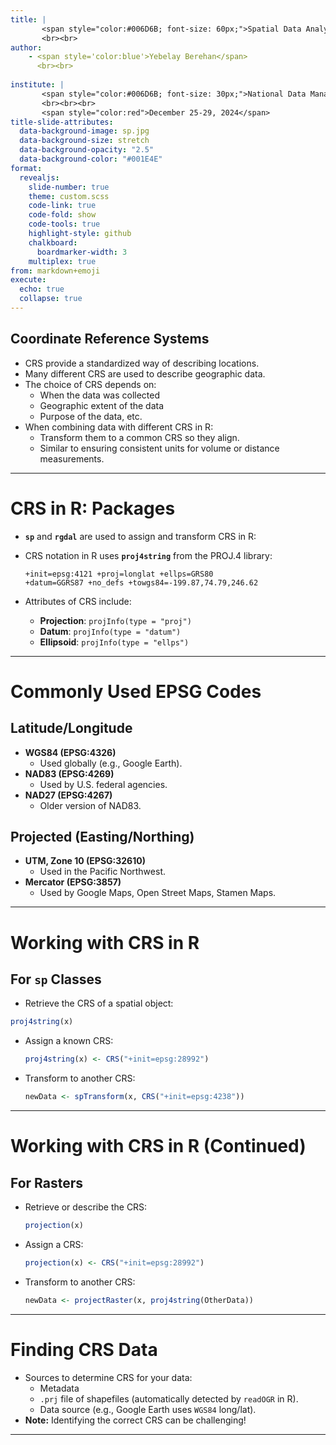 ```yaml
---
title: |
       <span style="color:#006D6B; font-size: 60px;">Spatial Data Analysis Training</span>
       <br><br>
author: 
    - <span style='color:blue'>Yebelay Berehan</span>
      <br><br>
       
institute: |
       <span style="color:#006D6B; font-size: 30px;">National Data Management Center for Health at EPHI and AAU Department of Statistics</span>
       <br><br><br>
       <span style="color:red">December 25-29, 2024</span>
title-slide-attributes:
  data-background-image: sp.jpg
  data-background-size: stretch
  data-background-opacity: "2.5"
  data-background-color: "#001E4E"
format: 
  revealjs:
    slide-number: true
    theme: custom.scss
    code-link: true
    code-fold: show
    code-tools: true
    highlight-style: github
    chalkboard: 
      boardmarker-width: 3
    multiplex: true
from: markdown+emoji
execute:
  echo: true
  collapse: true
---
```



## Coordinate Reference Systems

- CRS provide a standardized way of describing locations.
- Many different CRS are used to describe geographic data.
- The choice of CRS depends on:
  - When the data was collected
  - Geographic extent of the data
  - Purpose of the data, etc.

- When combining data with different CRS in R:
  - Transform them to a common CRS so they align.
  - Similar to ensuring consistent units for volume or distance measurements.

---

# CRS in R: Packages

- **`sp`** and **`rgdal`** are used to assign and transform CRS in R:
  

- CRS notation in R uses **`proj4string`** from the PROJ.4 library:
  ```
  +init=epsg:4121 +proj=longlat +ellps=GRS80 
  +datum=GGRS87 +no_defs +towgs84=-199.87,74.79,246.62
  ```

- Attributes of CRS include:
  - **Projection**: `projInfo(type = "proj")`
  - **Datum**: `projInfo(type = "datum")`
  - **Ellipsoid**: `projInfo(type = "ellps")`

---

# Commonly Used EPSG Codes

## Latitude/Longitude
- **WGS84 (EPSG:4326)**
  - Used globally (e.g., Google Earth).
- **NAD83 (EPSG:4269)**
  - Used by U.S. federal agencies.
- **NAD27 (EPSG:4267)**
  - Older version of NAD83.

## Projected (Easting/Northing)

- **UTM, Zone 10 (EPSG:32610)**
  - Used in the Pacific Northwest.
- **Mercator (EPSG:3857)**
  - Used by Google Maps, Open Street Maps, Stamen Maps.

---

# Working with CRS in R

## For `sp` Classes
- Retrieve the CRS of a spatial object:

```r
proj4string(x)
```

- Assign a known CRS:
  ```r
  proj4string(x) <- CRS("+init=epsg:28992")
  ```

- Transform to another CRS:
  ```r
  newData <- spTransform(x, CRS("+init=epsg:4238"))
  ```

---

# Working with CRS in R (Continued)

## For Rasters
- Retrieve or describe the CRS:
  ```r
  projection(x)
  ```

- Assign a CRS:
  ```r
  projection(x) <- CRS("+init=epsg:28992")
  ```

- Transform to another CRS:
  ```r
  newData <- projectRaster(x, proj4string(OtherData))
  ```

---

# Finding CRS Data

- Sources to determine CRS for your data:
  - Metadata
  - `.prj` file of shapefiles (automatically detected by `readOGR` in R).
  - Data source (e.g., Google Earth uses `WGS84` long/lat).

- **Note:** Identifying the correct CRS can be challenging!

---
